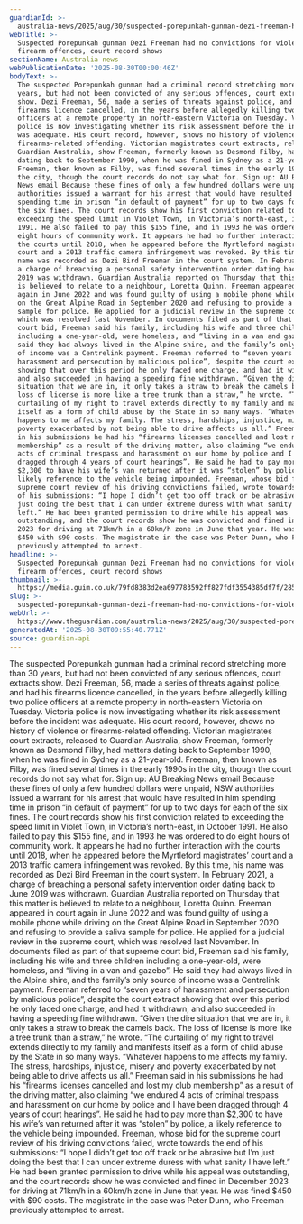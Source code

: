 ```yaml
---
guardianId: >-
  australia-news/2025/aug/30/suspected-porepunkah-gunman-dezi-freeman-had-no-convictions-for-violence-or-firearm-offences-court-record-shows-ntwnfb
webTitle: >-
  Suspected Porepunkah gunman Dezi Freeman had no convictions for violence or
  firearm offences, court record shows
sectionName: Australia news
webPublicationDate: '2025-08-30T00:00:46Z'
bodyText: >-
  The suspected Porepunkah gunman had a criminal record stretching more than 30
  years, but had not been convicted of any serious offences, court extracts
  show. Dezi Freeman, 56, made a series of threats against police, and had his
  firearms licence cancelled, in the years before allegedly killing two police
  officers at a remote property in north-eastern Victoria on Tuesday. Victoria
  police is now investigating whether its risk assessment before the incident
  was adequate. His court record, however, shows no history of violence or
  firearms-related offending. Victorian magistrates court extracts, released to
  Guardian Australia, show Freeman, formerly known as Desmond Filby, had matters
  dating back to September 1990, when he was fined in Sydney as a 21-year-old.
  Freeman, then known as Filby, was fined several times in the early 1990s in
  the city, though the court records do not say what for. Sign up: AU Breaking
  News email Because these fines of only a few hundred dollars were unpaid, NSW
  authorities issued a warrant for his arrest that would have resulted in him
  spending time in prison “in default of payment” for up to two days for each of
  the six fines. The court records show his first conviction related to
  exceeding the speed limit in Violet Town, in Victoria’s north-east, in October
  1991. He also failed to pay this $155 fine, and in 1993 he was ordered to do
  eight hours of community work. It appears he had no further interaction with
  the courts until 2018, when he appeared before the Myrtleford magistrates’
  court and a 2013 traffic camera infringement was revoked. By this time, his
  name was recorded as Dezi Bird Freeman in the court system. In February 2021,
  a charge of breaching a personal safety intervention order dating back to June
  2019 was withdrawn. Guardian Australia reported on Thursday that this matter
  is believed to relate to a neighbour, Loretta Quinn. Freeman appeared in court
  again in June 2022 and was found guilty of using a mobile phone while driving
  on the Great Alpine Road in September 2020 and refusing to provide a saliva
  sample for police. He applied for a judicial review in the supreme court,
  which was resolved last November. In documents filed as part of that supreme
  court bid, Freeman said his family, including his wife and three children
  including a one-year-old, were homeless, and “living in a van and gazebo”. He
  said they had always lived in the Alpine shire, and the family’s only source
  of income was a Centrelink payment. Freeman referred to “seven years of
  harassment and persecution by malicious police”, despite the court extract
  showing that over this period he only faced one charge, and had it withdrawn,
  and also succeeded in having a speeding fine withdrawn. “Given the dire
  situation that we are in, it only takes a straw to break the camels back. The
  loss of license is more like a tree trunk than a straw,” he wrote. “The
  curtailing of my right to travel extends directly to my family and manifests
  itself as a form of child abuse by the State in so many ways. “Whatever
  happens to me affects my family. The stress, hardships, injustice, misery and
  poverty exacerbated by not being able to drive affects us all.” Freeman said
  in his submissions he had his “firearms licenses cancelled and lost my club
  membership” as a result of the driving matter, also claiming “we endured 4
  acts of criminal trespass and harassment on our home by police and I have been
  dragged through 4 years of court hearings”. He said he had to pay more than
  $2,300 to have his wife’s van returned after it was “stolen” by police, a
  likely reference to the vehicle being impounded. Freeman, whose bid for the
  supreme court review of his driving convictions failed, wrote towards the end
  of his submissions: “I hope I didn’t get too off track or be abrasive but I’m
  just doing the best that I can under extreme duress with what sanity I have
  left.” He had been granted permission to drive while his appeal was
  outstanding, and the court records show he was convicted and fined in December
  2023 for driving at 71km/h in a 60km/h zone in June that year. He was fined
  $450 with $90 costs. The magistrate in the case was Peter Dunn, who Freeman
  previously attempted to arrest.
headline: >-
  Suspected Porepunkah gunman Dezi Freeman had no convictions for violence or
  firearm offences, court record shows
thumbnail: >-
  https://media.guim.co.uk/79fd8383d2ea697783592ff827fdf3554385df7f/285_0_1121_897/500.jpg
slug: >-
  suspected-porepunkah-gunman-dezi-freeman-had-no-convictions-for-violence-or-firearm-offences-court-record-shows
webUrl: >-
  https://www.theguardian.com/australia-news/2025/aug/30/suspected-porepunkah-gunman-dezi-freeman-had-no-convictions-for-violence-or-firearm-offences-court-record-shows-ntwnfb
generatedAt: '2025-08-30T09:55:40.771Z'
source: guardian-api
---
```

The suspected Porepunkah gunman had a criminal record stretching more than 30 years, but had not been convicted of any serious offences, court extracts show. Dezi Freeman, 56, made a series of threats against police, and had his firearms licence cancelled, in the years before allegedly killing two police officers at a remote property in north-eastern Victoria on Tuesday. Victoria police is now investigating whether its risk assessment before the incident was adequate. His court record, however, shows no history of violence or firearms-related offending. Victorian magistrates court extracts, released to Guardian Australia, show Freeman, formerly known as Desmond Filby, had matters dating back to September 1990, when he was fined in Sydney as a 21-year-old. Freeman, then known as Filby, was fined several times in the early 1990s in the city, though the court records do not say what for. Sign up: AU Breaking News email Because these fines of only a few hundred dollars were unpaid, NSW authorities issued a warrant for his arrest that would have resulted in him spending time in prison “in default of payment” for up to two days for each of the six fines. The court records show his first conviction related to exceeding the speed limit in Violet Town, in Victoria’s north-east, in October 1991. He also failed to pay this $155 fine, and in 1993 he was ordered to do eight hours of community work. It appears he had no further interaction with the courts until 2018, when he appeared before the Myrtleford magistrates’ court and a 2013 traffic camera infringement was revoked. By this time, his name was recorded as Dezi Bird Freeman in the court system. In February 2021, a charge of breaching a personal safety intervention order dating back to June 2019 was withdrawn. Guardian Australia reported on Thursday that this matter is believed to relate to a neighbour, Loretta Quinn. Freeman appeared in court again in June 2022 and was found guilty of using a mobile phone while driving on the Great Alpine Road in September 2020 and refusing to provide a saliva sample for police. He applied for a judicial review in the supreme court, which was resolved last November. In documents filed as part of that supreme court bid, Freeman said his family, including his wife and three children including a one-year-old, were homeless, and “living in a van and gazebo”. He said they had always lived in the Alpine shire, and the family’s only source of income was a Centrelink payment. Freeman referred to “seven years of harassment and persecution by malicious police”, despite the court extract showing that over this period he only faced one charge, and had it withdrawn, and also succeeded in having a speeding fine withdrawn. “Given the dire situation that we are in, it only takes a straw to break the camels back. The loss of license is more like a tree trunk than a straw,” he wrote. “The curtailing of my right to travel extends directly to my family and manifests itself as a form of child abuse by the State in so many ways. “Whatever happens to me affects my family. The stress, hardships, injustice, misery and poverty exacerbated by not being able to drive affects us all.” Freeman said in his submissions he had his “firearms licenses cancelled and lost my club membership” as a result of the driving matter, also claiming “we endured 4 acts of criminal trespass and harassment on our home by police and I have been dragged through 4 years of court hearings”. He said he had to pay more than $2,300 to have his wife’s van returned after it was “stolen” by police, a likely reference to the vehicle being impounded. Freeman, whose bid for the supreme court review of his driving convictions failed, wrote towards the end of his submissions: “I hope I didn’t get too off track or be abrasive but I’m just doing the best that I can under extreme duress with what sanity I have left.” He had been granted permission to drive while his appeal was outstanding, and the court records show he was convicted and fined in December 2023 for driving at 71km/h in a 60km/h zone in June that year. He was fined $450 with $90 costs. The magistrate in the case was Peter Dunn, who Freeman previously attempted to arrest.
